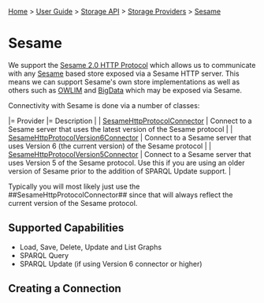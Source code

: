 [[Home]] > [[User Guide]] > [[UserGuide/Storage API|Storage API]] > [[UserGuide/Storage/Providers|Storage Providers]] > [[UserGuide/Storage/Sesame|Sesame]]

= Sesame =

We support the [[http://www.openrdf.org/doc/sesame2/system/ch08.html|Sesame 2.0 HTTP Protocol]] which allows us to communicate with any [[http://www.openrdf.org|Sesame]] based store exposed via a Sesame HTTP server.  This means we can support Sesame's own store implementations as well as others such as [[http://www.ontotext.com/owlim|OWLIM]] and [[http://www.systap.com/bigdata.htm|BigData]] which may be exposed via Sesame.

Connectivity with Sesame is done via a number of classes:

|= Provider |= Description |
| [[http://www.dotnetrdf.org/api/index.asp?Topic=VDS.RDF.Storage.SesameHttpProtocolConnector|SesameHttpProtocolConnector]] | Connect to a Sesame server that uses the latest version of the Sesame protocol |
| [[http://www.dotnetrdf.org/api/index.asp?Topic=VDS.RDF.Storage.SesameHttpProtocolVersion6Connector|SesameHttpProtocolVersion6Connector]] | Connect to a Sesame server that uses Version 6 (the current version) of the Sesame protocol |
| [[http://www.dotnetrdf.org/api/index.asp?Topic=VDS.RDF.Storage.SesameHttpProtocolVersion5Connector|SesameHttpProtocolVersion5Connector]] | Connect to a Sesame server that uses Version 5 of the Sesame protocol.  Use this if you are using an older version of Sesame prior to the addition of SPARQL Update support. |

Typically you will most likely just use the ##SesameHttpProtocolConnector## since that will always reflect the current version of the Sesame protocol.

== Supported Capabilities ==

* Load, Save, Delete, Update and List Graphs
* SPARQL Query
* SPARQL Update (if using Version 6 connector or higher)

== Creating a Connection ==